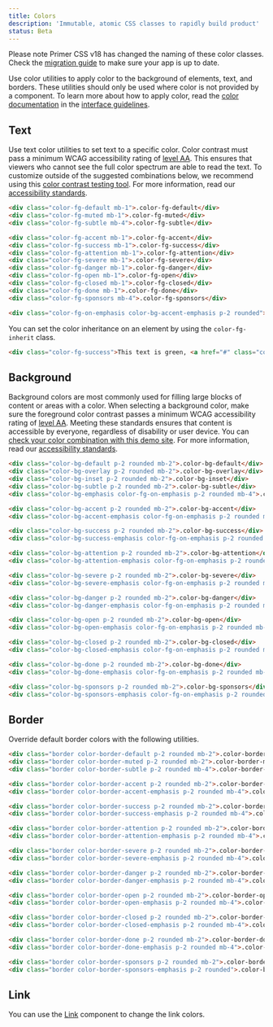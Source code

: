 ```yaml
---
title: Colors
description: 'Immutable, atomic CSS classes to rapidly build product'
status: Beta
---
```


<Note>
  Please note Primer CSS v18 has changed the naming of these color classes. Check the <a href="/css/support/v18-migration">migration guide</a> to make sure your app is up to date.
</Note>

Use color utilities to apply color to the background of elements, text, and borders. These utilities should only be used where color is not provided by a component. To learn more about how to apply color, read the [color documentation](https://primer.style/design/foundations/color) in the [interface guidelines](https://primer.style/design/).

## Text

Use text color utilities to set text to a specific color. Color contrast must pass a minimum WCAG accessibility rating of [level AA](https://www.w3.org/TR/UNDERSTANDING-WCAG20/visual-audio-contrast-contrast.html). This ensures that viewers who cannot see the full color spectrum are able to read the text. To customize outside of the suggested combinations below, we recommend using this [color contrast testing tool](https://colorable.jxnblk.com/). For more information, read our [accessibility standards](../principles/accessibility).

```html live
<div class="color-fg-default mb-1">.color-fg-default</div>
<div class="color-fg-muted mb-1">.color-fg-muted</div>
<div class="color-fg-subtle mb-4">.color-fg-subtle</div>

<div class="color-fg-accent mb-1">.color-fg-accent</div>
<div class="color-fg-success mb-1">.color-fg-success</div>
<div class="color-fg-attention mb-1">.color-fg-attention</div>
<div class="color-fg-severe mb-1">.color-fg-severe</div>
<div class="color-fg-danger mb-1">.color-fg-danger</div>
<div class="color-fg-open mb-1">.color-fg-open</div>
<div class="color-fg-closed mb-1">.color-fg-closed</div>
<div class="color-fg-done mb-1">.color-fg-done</div>
<div class="color-fg-sponsors mb-4">.color-fg-sponsors</div>

<div class="color-fg-on-emphasis color-bg-accent-emphasis p-2 rounded">.color-fg-on-emphasis</div>
```

You can set the color inheritance on an element by using the `color-fg-inherit` class.

```html live
<div class="color-fg-success">This text is green, <a href="#" class="color-fg-inherit">including the link</a></div>
```

## Background

Background colors are most commonly used for filling large blocks of content or areas with a color. When selecting a background color, make sure the foreground color contrast passes a minimum WCAG accessibility rating of [level AA](https://www.w3.org/TR/UNDERSTANDING-WCAG20/visual-audio-contrast-contrast.html). Meeting these standards ensures that content is accessible by everyone, regardless of disability or user device. You can [check your color combination with this demo site](https://colorable.jxnblk.com/). For more information, read our [accessibility standards](../principles/accessibility).

```html live
<div class="color-bg-default p-2 rounded mb-2">.color-bg-default</div>
<div class="color-bg-overlay p-2 rounded mb-2">.color-bg-overlay</div>
<div class="color-bg-inset p-2 rounded mb-2">.color-bg-inset</div>
<div class="color-bg-subtle p-2 rounded mb-2">.color-bg-subtle</div>
<div class="color-bg-emphasis color-fg-on-emphasis p-2 rounded mb-4">.color-bg-emphasis</div>

<div class="color-bg-accent p-2 rounded mb-2">.color-bg-accent</div>
<div class="color-bg-accent-emphasis color-fg-on-emphasis p-2 rounded mb-4">.color-bg-accent-emphasis</div>

<div class="color-bg-success p-2 rounded mb-2">.color-bg-success</div>
<div class="color-bg-success-emphasis color-fg-on-emphasis p-2 rounded mb-4">.color-bg-success-emphasis</div>

<div class="color-bg-attention p-2 rounded mb-2">.color-bg-attention</div>
<div class="color-bg-attention-emphasis color-fg-on-emphasis p-2 rounded mb-4">.color-bg-attention-emphasis</div>

<div class="color-bg-severe p-2 rounded mb-2">.color-bg-severe</div>
<div class="color-bg-severe-emphasis color-fg-on-emphasis p-2 rounded mb-4">.color-bg-severe-emphasis</div>

<div class="color-bg-danger p-2 rounded mb-2">.color-bg-danger</div>
<div class="color-bg-danger-emphasis color-fg-on-emphasis p-2 rounded mb-4">.color-bg-danger-emphasis</div>

<div class="color-bg-open p-2 rounded mb-2">.color-bg-open</div>
<div class="color-bg-open-emphasis color-fg-on-emphasis p-2 rounded mb-4">.color-bg-open-emphasis</div>

<div class="color-bg-closed p-2 rounded mb-2">.color-bg-closed</div>
<div class="color-bg-closed-emphasis color-fg-on-emphasis p-2 rounded mb-4">.color-bg-closed-emphasis</div>

<div class="color-bg-done p-2 rounded mb-2">.color-bg-done</div>
<div class="color-bg-done-emphasis color-fg-on-emphasis p-2 rounded mb-4">.color-bg-done-emphasis</div>

<div class="color-bg-sponsors p-2 rounded mb-2">.color-bg-sponsors</div>
<div class="color-bg-sponsors-emphasis color-fg-on-emphasis p-2 rounded">.color-bg-sponsors-emphasis</div>
```

## Border

Override default border colors with the following utilities.

```html live
<div class="border color-border-default p-2 rounded mb-2">.color-border-default</div>
<div class="border color-border-muted p-2 rounded mb-2">.color-border-muted</div>
<div class="border color-border-subtle p-2 rounded mb-4">.color-border-subtle</div>

<div class="border color-border-accent p-2 rounded mb-2">.color-border-accent</div>
<div class="border color-border-accent-emphasis p-2 rounded mb-4">.color-border-accent-emphasis</div>

<div class="border color-border-success p-2 rounded mb-2">.color-border-success</div>
<div class="border color-border-success-emphasis p-2 rounded mb-4">.color-border-success-emphasis</div>

<div class="border color-border-attention p-2 rounded mb-2">.color-border-attention</div>
<div class="border color-border-attention-emphasis p-2 rounded mb-4">.color-border-attention-emphasis</div>

<div class="border color-border-severe p-2 rounded mb-2">.color-border-severe</div>
<div class="border color-border-severe-emphasis p-2 rounded mb-4">.color-border-severe-emphasis</div>

<div class="border color-border-danger p-2 rounded mb-2">.color-border-danger</div>
<div class="border color-border-danger-emphasis p-2 rounded mb-4">.color-border-danger-emphasis</div>

<div class="border color-border-open p-2 rounded mb-2">.color-border-open</div>
<div class="border color-border-open-emphasis p-2 rounded mb-4">.color-border-open-emphasis</div>

<div class="border color-border-closed p-2 rounded mb-2">.color-border-closed</div>
<div class="border color-border-closed-emphasis p-2 rounded mb-4">.color-border-closed-emphasis</div>

<div class="border color-border-done p-2 rounded mb-2">.color-border-done</div>
<div class="border color-border-done-emphasis p-2 rounded mb-4">.color-border-done-emphasis</div>

<div class="border color-border-sponsors p-2 rounded mb-2">.color-border-sponsors</div>
<div class="border color-border-sponsors-emphasis p-2 rounded">.color-border-sponsors-emphasis</div>
```

## Link

You can use the [Link](../components/links) component to change the link colors.
